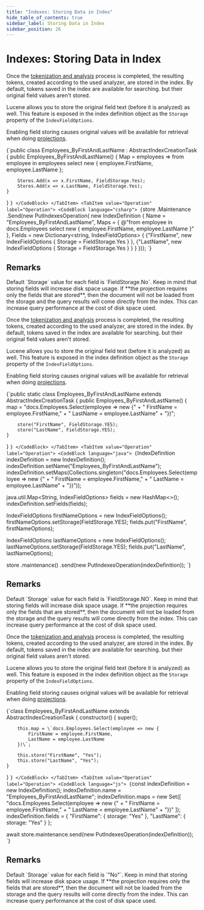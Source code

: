 ---
title: "Indexes: Storing Data in Index"
hide_table_of_contents: true
sidebar_label: Storing Data in Index
sidebar_position: 26
---




# Indexes: Storing Data in Index
<LanguageSwitcher supportedLanguages={supportedLanguages} />
<LanguageContent language="csharp">


Once the [tokenization and analysis](../indexes/using-analyzers.mdx) process is completed, the resulting tokens, created according to the used analyzer, are stored in the index.
By default, tokens saved in the index are available for searching. but their original field values aren't stored.

Lucene allows you to store the original field text (before it is analyzed) as well. This feature is exposed in the index definition object as the `Storage` property of the `IndexFieldOptions`.

Enabling field storing causes original values will be available for retrieval when doing [projections](../indexes/querying/projections.mdx).

<Tabs groupId='languageSyntax'>
<TabItem value="AbstractIndexCreationTask" label="AbstractIndexCreationTask">
<CodeBlock language="csharp">
{`public class Employees_ByFirstAndLastName : AbstractIndexCreationTask<Employee>
{
    public Employees_ByFirstAndLastName()
    {
        Map = employees => from employee in employees
                           select new
                           {
                               employee.FirstName,
                               employee.LastName
                           };

        Stores.Add(x => x.FirstName, FieldStorage.Yes);
        Stores.Add(x => x.LastName, FieldStorage.Yes);
    }
}
`}
</CodeBlock>
</TabItem>
<TabItem value="Operation" label="Operation">
<CodeBlock language="csharp">
{`store
    .Maintenance
    .Send(new PutIndexesOperation(
        new IndexDefinition
        {
            Name = "Employees_ByFirstAndLastName",
            Maps =
            {
                @"from employee in docs.Employees
                  select new
                  {
                      employee.FirstName,
                      employee.LastName
                  }"
            },
            Fields = new Dictionary<string, IndexFieldOptions>
            {
                {"FirstName", new IndexFieldOptions
                              {
                                  Storage = FieldStorage.Yes
                              }
                },
                {"LastName", new IndexFieldOptions
                             {
                                Storage = FieldStorage.Yes
                             }
                }
            }
        }));
`}
</CodeBlock>
</TabItem>
</Tabs>

## Remarks

<Admonition type="info" title="Info">
Default `Storage` value for each field is `FieldStorage.No`. Keep in mind that storing fields will increase disk space usage.
</Admonition>

<Admonition type="info" title="Info" id="info" href="#info">
If **the projection requires only the fields that are stored**, then the document will not be loaded from the storage and the query results will come directly from the index. This can increase query performance at the cost of disk space used.
</Admonition>


</LanguageContent>
<LanguageContent language="java">


Once the [tokenization and analysis](../indexes/using-analyzers.mdx) process is completed, the resulting tokens, created according to the used analyzer, are stored in the index.
By default, tokens saved in the index are available for searching. but their original field values aren't stored.

Lucene allows you to store the original field text (before it is analyzed) as well. This feature is exposed in the index definition object as the `Storage` property of the `IndexFieldOptions`.

Enabling field storing causes original values will be available for retrieval when doing [projections](../indexes/querying/projections.mdx).

<Tabs groupId='languageSyntax'>
<TabItem value="AbstractIndexCreationTask" label="AbstractIndexCreationTask">
<CodeBlock language="java">
{`public static class Employees_ByFirstAndLastName extends AbstractIndexCreationTask {
    public Employees_ByFirstAndLastName() {
        map =  "docs.Employees.Select(employee => new {" +
            "    FirstName = employee.FirstName," +
            "    LastName = employee.LastName" +
            "})";

        store("FirstName", FieldStorage.YES);
        store("LastName", FieldStorage.YES);
    }
}
`}
</CodeBlock>
</TabItem>
<TabItem value="Operation" label="Operation">
<CodeBlock language="java">
{`IndexDefinition indexDefinition = new IndexDefinition();
indexDefinition.setName("Employees_ByFirstAndLastName");
indexDefinition.setMaps(Collections.singleton("docs.Employees.Select(employee => new {" +
    "    FirstName = employee.FirstName," +
    "    LastName = employee.LastName" +
    "})"));

java.util.Map<String, IndexFieldOptions> fields = new HashMap<>();
indexDefinition.setFields(fields);

IndexFieldOptions firstNameOptions = new IndexFieldOptions();
firstNameOptions.setStorage(FieldStorage.YES);
fields.put("FirstName", firstNameOptions);

IndexFieldOptions lastNameOptions = new IndexFieldOptions();
lastNameOptions.setStorage(FieldStorage.YES);
fields.put("LastName", lastNameOptions);

store
    .maintenance()
    .send(new PutIndexesOperation(indexDefinition));
`}
</CodeBlock>
</TabItem>
</Tabs>

## Remarks

<Admonition type="info" title="Info">
Default `Storage` value for each field is `FieldStorage.NO`. Keep in mind that storing fields will increase disk space usage.
</Admonition>

<Admonition type="info" title="Info" id="info" href="#info">
If **the projection requires only the fields that are stored**, then the document will not be loaded from the storage and the query results will come directly from the index. This can increase query performance at the cost of disk space used.
</Admonition>


</LanguageContent>
<LanguageContent language="nodejs">


Once the [tokenization and analysis](../indexes/using-analyzers.mdx) process is completed, the resulting tokens, created according to the used analyzer, are stored in the index.
By default, tokens saved in the index are available for searching. but their original field values aren't stored.

Lucene allows you to store the original field text (before it is analyzed) as well. This feature is exposed in the index definition object as the `Storage` property of the `IndexFieldOptions`.

Enabling field storing causes original values will be available for retrieval when doing [projections](../indexes/querying/projections.mdx).

<Tabs groupId='languageSyntax'>
<TabItem value="AbstractIndexCreationTask" label="AbstractIndexCreationTask">
<CodeBlock language="js">
{`class Employees_ByFirstAndLastName extends AbstractIndexCreationTask {
    constructor() {
        super();
        
        this.map = \`docs.Employees.Select(employee => new {    
            FirstName = employee.FirstName,    
            LastName = employee.LastName
        })\`;

        this.store("FirstName", "Yes");
        this.store("LastName", "Yes");
    }
}
`}
</CodeBlock>
</TabItem>
<TabItem value="Operation" label="Operation">
<CodeBlock language="js">
{`const indexDefinition = new IndexDefinition();
indexDefinition.name = "Employees_ByFirstAndLastName";
indexDefinition.maps = new Set([
    "docs.Employees.Select(employee => new {" +
    "    FirstName = employee.FirstName," +
    "    LastName = employee.LastName" +
    "})"
]);
indexDefinition.fields = {
    "FirstName": { storage: "Yes" },
    "LastName": { storage: "Yes" }
};

await store.maintenance.send(new PutIndexesOperation(indexDefinition));
`}
</CodeBlock>
</TabItem>
</Tabs>

## Remarks

<Admonition type="info" title="Info">
Default `Storage` value for each field is `"No"`. Keep in mind that storing fields will increase disk space usage.
</Admonition>

<Admonition type="info" title="Info" id="info" href="#info">
If **the projection requires only the fields that are stored**, then the document will not be loaded from the storage and the query results will come directly from the index. This can increase query performance at the cost of disk space used.
</Admonition>


</LanguageContent>

<!---
### Indexes
- [Boosting](../indexes/boosting)
- [Analyzers](../indexes/using-analyzers)
- [Term Vectors](../indexes/using-term-vectors)
- [Dynamic Fields](../indexes/using-dynamic-fields)

### Querying
- [Projections and Stored Fields](../indexes/querying/projections#projections-and-stored-fields)


-->